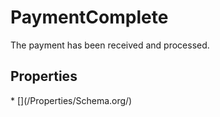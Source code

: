 
# PaymentComplete

The payment has been received and processed.

## Properties

<Grid>
* [](/Properties/Schema.org/)

</Grid>

